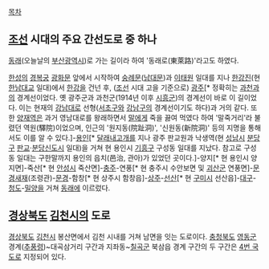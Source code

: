 [[목차]]
== [[조선]] 시대의 주요 간선도로 중 하나 ==
[[동래]](오늘날의 [[부산광역시]])로 가는 길이라 하여 '동래로(東萊路)'라고도 하였다.

[[한성]]의 [[경복궁]] [[광화문]] 앞에서 시작하여 [[숭례문]]([[남대문]])과 [[이태원]] 일대를 지나 [[한강진역|한강진]](현 [[한남대교]] 일대)에서 [[한강]]을 건넌 후, ([[조선]] 시대 고을 기준으로) [[광주시|광주]][* 정확히는 [[과천시|과천]]과의 경계선이었다. 옛 광주군과 과천군(1914년 이후 [[시흥군]])의 경계선이 바로 이 길이었다. 이는 현재의 [[강남대로]] 선형([[서초구]]와 [[강남구]]의 경계선이기도 하다)과 거의 같다. 또한 [[양재역]]은 과거 영남대로를 왕래하면서 [[말]]에게 죽을 끓여 먹였다 하여 '말죽거리'라 불렸던 역원(驛院)이었으며, 인근의 '원지동(院趾洞)', '신원동(新院洞)' 등의 지명을 통해서도 이를 알 수 있다.]-[[용인시|용인]][* [[달래내고개]]를 지나 광주 판교원과 낙생역(현 [[성남시]] [[분당구]] [[판교신도시|판교]]·[[분당신도시]] 일대)을 거쳐 현 용인시 [[기흥구]] 구성동 일대를 지났다. 참고로 구성동 일대는 구한말까지 용인의 읍치(邑治, 관아)가 있었던 곳이다.]-양지[* 현 용인시 양지면]-죽산[* 현 [[안성시]] 죽산면]-[[충주시|충주]]-연풍[* 현 충주시 수안보면 및 [[괴산군]] 연풍면]-[[문경새재]](조령관)-[[문경시|문경]]-함창[* 현 상주시 함창읍]-[[상주시|상주]]-[[선산]][* 현 [[구미시]] 선산읍]-[[대구광역시|대구]]-[[청도군|청도]]-[[밀양시|밀양]]을 거쳐 [[동래]]에 이르렀다.

== [[경상북도]] [[김천시]]의 도로 ==
[[경상북도]] [[김천시]] 봉산면에서 김천 시내를 거쳐 남면을 잇는 도로이다. [[충청북도]] [[영동군]] 경계([[추풍령]])~대곡삼거리 구간과 지좌동~[[칠곡군]] 북삼읍 경계 구간의 두 구간은 [[4번 국도]]로 지정되어 있다.
